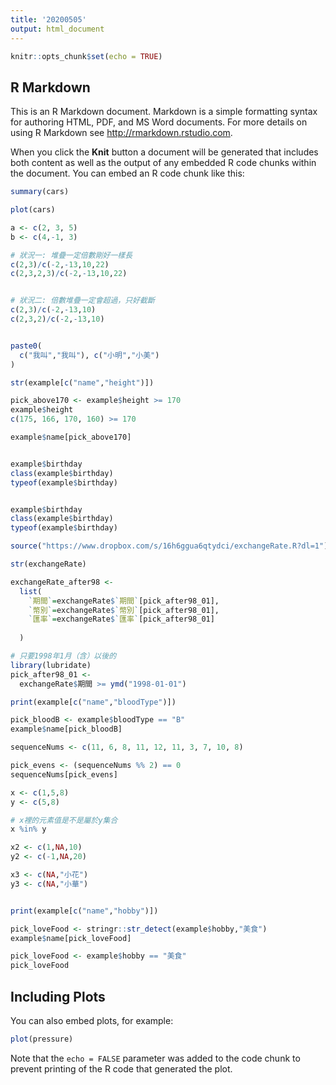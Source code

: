 ---
title: '20200505'
output: html_document
---

```{r setup, include=FALSE}
knitr::opts_chunk$set(echo = TRUE)
```

## R Markdown

This is an R Markdown document. Markdown is a simple formatting syntax for authoring HTML, PDF, and MS Word documents. For more details on using R Markdown see <http://rmarkdown.rstudio.com>.

When you click the **Knit** button a document will be generated that includes both content as well as the output of any embedded R code chunks within the document. You can embed an R code chunk like this:

```{r cars}
summary(cars)


```

```{r}
plot(cars)

a <- c(2, 3, 5)
b <- c(4,-1, 3)

# 狀況一: 堆疊一定倍數剛好一樣長
c(2,3)/c(-2,-13,10,22)
c(2,3,2,3)/c(-2,-13,10,22)


# 狀況二: 倍數堆疊一定會超過，只好截斷
c(2,3)/c(-2,-13,10)
c(2,3,2)/c(-2,-13,10)


paste0(
  c("我叫","我叫"), c("小明","小美")
)

str(example[c("name","height")])

pick_above170 <- example$height >= 170
example$height
c(175, 166, 170, 160) >= 170

example$name[pick_above170]


example$birthday
class(example$birthday)
typeof(example$birthday)


example$birthday
class(example$birthday)
typeof(example$birthday)

source("https://www.dropbox.com/s/16h6ggua6qtydci/exchangeRate.R?dl=1")

str(exchangeRate)

exchangeRate_after98 <-
  list(
    `期間`=exchangeRate$`期間`[pick_after98_01],
    `幣別`=exchangeRate$`幣別`[pick_after98_01],
    `匯率`=exchangeRate$`匯率`[pick_after98_01]
    
  )

# 只要1998年1月（含）以後的
library(lubridate)
pick_after98_01 <-
  exchangeRate$期間 >= ymd("1998-01-01")

print(example[c("name","bloodType")])

pick_bloodB <- example$bloodType == "B"
example$name[pick_bloodB]

sequenceNums <- c(11, 6, 8, 11, 12, 11, 3, 7, 10, 8)

pick_evens <- (sequenceNums %% 2) == 0
sequenceNums[pick_evens]

x <- c(1,5,8)
y <- c(5,8)

# x裡的元素值是不是屬於y集合
x %in% y

x2 <- c(1,NA,10)
y2 <- c(-1,NA,20)

x3 <- c(NA,"小花")
y3 <- c(NA,"小華")


print(example[c("name","hobby")])

pick_loveFood <- stringr::str_detect(example$hobby,"美食")
example$name[pick_loveFood]

pick_loveFood <- example$hobby == "美食"
pick_loveFood
```

## Including Plots

You can also embed plots, for example:

```{r pressure, echo=FALSE}
plot(pressure)
```

Note that the `echo = FALSE` parameter was added to the code chunk to prevent printing of the R code that generated the plot.
